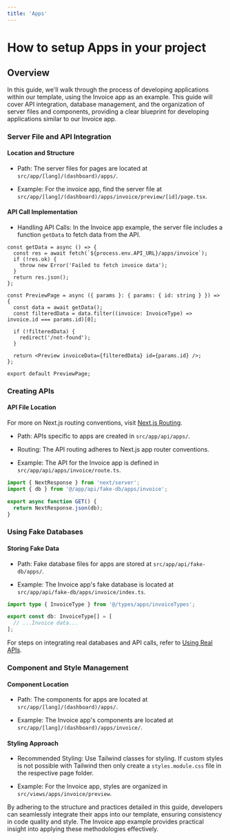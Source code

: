 ```yaml
---
title: 'Apps'
---
```


# How to setup Apps in your project

## Overview

In this guide, we'll walk through the process of developing applications within our template, using the Invoice app as an example. This guide will cover API integration, database management, and the organization of server files and components, providing a clear blueprint for developing applications similar to our Invoice app.

### Server File and API Integration

#### Location and Structure

- Path: The server files for pages are located at `src/app/[lang]/(dashboard)/apps/`.

- Example: For the invoice app, find the server file at `src/app/[lang]/(dashboard)/apps/invoice/preview/[id]/page.tsx`.

#### API Call Implementation

- Handling API Calls: In the Invoice app example, the server file includes a function `getData` to fetch data from the API.

```tsx
const getData = async () => {
  const res = await fetch(`${process.env.API_URL}/apps/invoice`);
  if (!res.ok) {
    throw new Error('Failed to fetch invoice data');
  }
  return res.json();
};

const PreviewPage = async ({ params }: { params: { id: string } }) => {
  const data = await getData();
  const filteredData = data.filter((invoice: InvoiceType) => invoice.id === params.id)[0];

  if (!filteredData) {
    redirect('/not-found');
  }

  return <Preview invoiceData={filteredData} id={params.id} />;
};

export default PreviewPage;
```

### Creating APIs

#### API File Location

For more on Next.js routing conventions, visit [Next.js Routing](https://nextjs.org/docs/app/building-your-application/routing).

- Path: APIs specific to apps are created in `src/app/api/apps/`.

- Routing: The API routing adheres to Next.js app router conventions.

- Example: The API for the Invoice app is defined in `src/app/api/apps/invoice/route.ts`.

```ts
import { NextResponse } from 'next/server';
import { db } from '@/app/api/fake-db/apps/invoice';

export async function GET() {
  return NextResponse.json(db);
}
```

### Using Fake Databases

#### Storing Fake Data

- Path: Fake database files for apps are stored at `src/app/api/fake-db/apps/`.

- Example: The Invoice app's fake database is located at `src/app/api/fake-db/apps/invoice/index.ts`.

```ts
import type { InvoiceType } from '@/types/apps/invoiceTypes';

export const db: InvoiceType[] = [
  // ...Invoice data...
];
```

For steps on integrating real databases and API calls, refer to [Using Real APIs](/articles/how-to-remove-fake-db-and-use-real-api).

### Component and Style Management

#### Component Location

- Path: The components for apps are located at `src/app/[lang]/(dashboard)/apps/`.

- Example: The Invoice app's components are located at `src/app/[lang]/(dashboard)/apps/invoice/`.

#### Styling Approach

- Recommended Styling: Use Tailwind classes for styling. If custom styles is not possible with Tailwind then only create a `styles.module.css` file in the respective page folder.

- Example: For the Invoice app, styles are organized in `src/views/apps/invoice/preview`.

By adhering to the structure and practices detailed in this guide, developers can seamlessly integrate their apps into our template, ensuring consistency in code quality and style. The Invoice app example provides practical insight into applying these methodologies effectively.